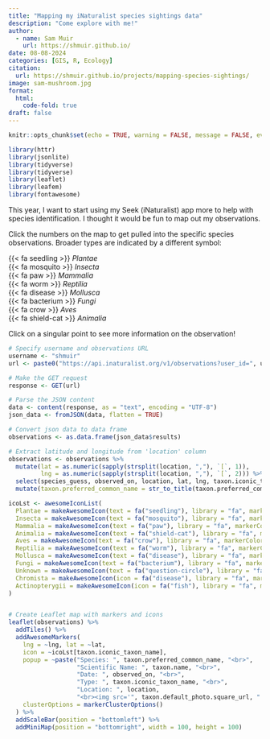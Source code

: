 ```yaml
---
title: "Mapping my iNaturalist species sightings data"
description: "Come explore with me!"
author:
  - name: Sam Muir
    url: https://shmuir.github.io/
date: 08-08-2024
categories: [GIS, R, Ecology]
citation:
  url: https://shmuir.github.io/projects/mapping-species-sightings/
image: sam-mushroom.jpg
format:
  html:
    code-fold: true
draft: false
---
```


```r
knitr::opts_chunk$set(echo = TRUE, warning = FALSE, message = FALSE, eval = TRUE)
```

```r
library(httr)
library(jsonlite)
library(tidyverse)
library(tidyverse)
library(leaflet)
library(leafem)
library(fontawesome)
```

This year, I want to start using my Seek (iNaturalist) app more to help with species identification. I thought it would be fun to map out my observations. 

Click the numbers on the map to get pulled into the specific species observations. Broader types are indicated by a different symbol:

{{< fa seedling >}} *Plantae*  
{{< fa mosquito >}} *Insecta*  
{{< fa paw >}} *Mammalia*  
{{< fa worm >}} *Reptilia*  
{{< fa disease >}} *Mollusca*  
{{< fa bacterium >}} *Fungi*  
{{< fa crow >}} *Aves*  
{{< fa shield-cat >}} *Animalia*   


Click on a singular point to see more information on the observation!

```r
# Specify username and observations URL
username <- "shmuir"
url <- paste0("https://api.inaturalist.org/v1/observations?user_id=", username, "&per_page=100")

# Make the GET request
response <- GET(url)

# Parse the JSON content
data <- content(response, as = "text", encoding = "UTF-8")
json_data <- fromJSON(data, flatten = TRUE)

# Convert json data to data frame
observations <- as.data.frame(json_data$results)

# Extract latitude and longitude from 'location' column
observations <- observations %>%
  mutate(lat = as.numeric(sapply(strsplit(location, ","), `[`, 1)),
         lng = as.numeric(sapply(strsplit(location, ","), `[`, 2))) %>%
  select(species_guess, observed_on, location, lat, lng, taxon.iconic_taxon_name, taxon.default_photo.square_url, taxon.name, taxon.preferred_common_name) %>%
  mutate(taxon.preferred_common_name = str_to_title(taxon.preferred_common_name))

icoLst <- awesomeIconList(
  Plantae = makeAwesomeIcon(text = fa("seedling"), library = "fa", markerColor = "white"),
  Insecta = makeAwesomeIcon(text = fa("mosquito"), library = "fa", markerColor = "white"),
  Mammalia = makeAwesomeIcon(text = fa("paw"), library = "fa", markerColor = "white"),
  Animalia = makeAwesomeIcon(text = fa("shield-cat"), library = "fa", markerColor = "white"),
  Aves = makeAwesomeIcon(text = fa("crow"), library = "fa", markerColor = "white"),
  Reptilia = makeAwesomeIcon(text = fa("worm"), library = "fa", markerColor = "white"),
  Mollusca = makeAwesomeIcon(text = fa("disease"), library = "fa", markerColor = "white"),
  Fungi = makeAwesomeIcon(text = fa("bacterium"), library = "fa", markerColor = "white"),
  Unknown = makeAwesomeIcon(text = fa("question-circle"), library = "fa", markerColor = "gray"),
  Chromista = makeAwesomeIcon(icon = fa("disease"), library = "fa", markerColor = "white"),
  Actinopterygii = makeAwesomeIcon(icon = fa("fish"), library = "fa", markerColor = "white")
)


# Create Leaflet map with markers and icons
leaflet(observations) %>%
  addTiles() %>%
  addAwesomeMarkers(
    lng = ~lng, lat = ~lat,
    icon = ~icoLst[taxon.iconic_taxon_name],
    popup = ~paste("Species: ", taxon.preferred_common_name, "<br>",
                   "Scientific Name: ", taxon.name, "<br>",
                   "Date: ", observed_on, "<br>",
                   "Type: ", taxon.iconic_taxon_name, "<br>",
                   "Location: ", location,
                   "<br><img src='", taxon.default_photo.square_url, "' alt='Species Image' style='width:50px;height:50px;'>"),
    clusterOptions = markerClusterOptions()
  ) %>%
  addScaleBar(position = "bottomleft") %>%
  addMiniMap(position = "bottomright", width = 100, height = 100)
```

